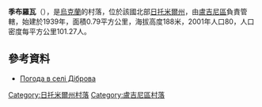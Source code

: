 {{coord|51|2|4|N|28|30|37|E|scale:30000|display=title}}

'''季布羅瓦'''（{{lang-uk|Діброва}}），是[[烏克蘭|烏克蘭]]的村落，位於該國北部[[日托米爾州|日托米爾州]]，由[[盧吉尼區|盧吉尼區]]負責管轄，始建於1939年，面積0.79平方公里，海拔高度188米，2001年人口80，人口密度每平方公里101.27人。

==參考資料==
* [http://weather.in.ua/ua/zhitomirskaja/6778 Погода в селі Діброва]{{Wayback|url=http://weather.in.ua/ua/zhitomirskaja/6778 |date=20111219162542 }}

{{DEFAULTSORT:Діброва}}
[[Category:日托米爾州村落|Category:日托米爾州村落]]
[[Category:盧吉尼區村落|Category:盧吉尼區村落]]


{{Zhytomyr-geo-stub}}